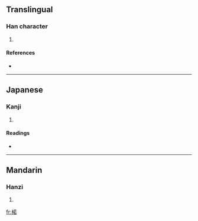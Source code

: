 ==Translingual==

===Han character===
{{Han char|rn=75|rad=木|as=09|sn=13|four=4496<sub>4</sub>|canj=木廿大口 (DTKR)}}

# {{defn|Han|sort=木09}}

====References====
* {{Han ref|kx=0538.290|dkj=15111|dj=0926.100|hdz=21243.050|uh=6949|ud=26953|bh=DDD8|bd=56792}}

----

==Japanese==

===Kanji===
{{ja-kanji|grade=|rs=木09}}

# {{defn|Japanese|sort=木09}}

====Readings====
* {{ja-readings|on=[[じゃく]] (jaku), [[にゃく]] (nyaku)|kun=[[ざくろ]] (zakuro)}}

----

==Mandarin==

===Hanzi===
{{cmn-hanzi|pin=[[ruò]] ([[ruo4]])|wg=jo<sup>4</sup>}}

# {{defn|Mandarin|sort=木09}}

[[fr:楉]]